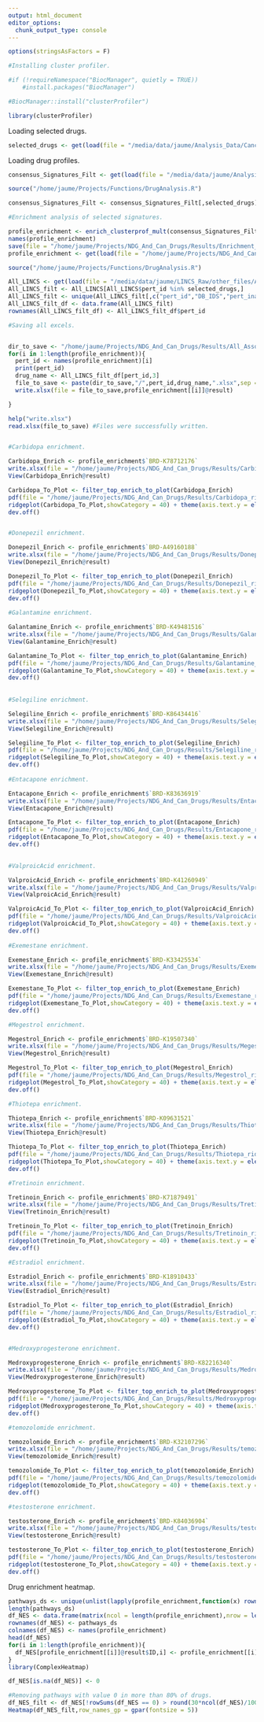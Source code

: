 ```yaml
---
output: html_document
editor_options: 
  chunk_output_type: console
---
```


```r
options(stringsAsFactors = F)
```

```r
#Installing cluster profiler.

#if (!requireNamespace("BiocManager", quietly = TRUE))
    #install.packages("BiocManager")

#BiocManager::install("clusterProfiler")
```

```r
library(clusterProfiler)
```

Loading selected drugs.

```r
selected_drugs <- get(load(file = "/media/data/jaume/Analysis_Data/CancersMDPI/Data/selected_drugs.Rda"))
```

Loading drug profiles.

```r
consensus_Signatures_Filt <- get(load(file = "/media/data/jaume/Analysis_Data/CancersMDPI/Data/Pert_Indications.Rda"))
```

```r
source("/home/jaume/Projects/Functions/DrugAnalysis.R")

consensus_Signatures_Filt <- consensus_Signatures_Filt[,selected_drugs]

#Enrichment analysis of selected signatures.

profile_enrichment <- enrich_clusterprof_mult(consensus_Signatures_Filt,num_chars = 35)
names(profile_enrichment)
save(file = "/home/jaume/Projects/NDG_And_Can_Drugs/Results/Enrichment_Of_Significant_Sigs.Rda",profile_enrichment)
profile_enrichment <- get(load(file = "/home/jaume/Projects/NDG_And_Can_Drugs/Results/Enrichment_Of_Significant_Sigs.Rda"))
```



```r
source("/home/jaume/Projects/Functions/DrugAnalysis.R")

All_LINCS <- get(load(file = "/media/data/jaume/LINCS_Raw/other_files/All_LINCS_with_DB.Rda"))
All_LINCS_filt <- All_LINCS[All_LINCS$pert_id %in% selected_drugs,]
All_LINCS_filt <- unique(All_LINCS_filt[,c("pert_id","DB_IDS","pert_iname")])
All_LINCS_filt_df <- data.frame(All_LINCS_filt)
rownames(All_LINCS_filt_df) <- All_LINCS_filt_df$pert_id

#Saving all excels.


dir_to_save <- "/home/jaume/Projects/NDG_And_Can_Drugs/Results/All_Asso_Drug_Enrich"
for(i in 1:length(profile_enrichment)){
  pert_id <- names(profile_enrichment)[i]
  print(pert_id)
  drug_name <- All_LINCS_filt_df[pert_id,3]
  file_to_save <- paste(dir_to_save,"/",pert_id,drug_name,".xlsx",sep = "")
  write.xlsx(file = file_to_save,profile_enrichment[[i]]@result)

}

help("write.xlsx")
read.xlsx(file_to_save) #Files were successfully written.


#Carbidopa enrichment.

Carbidopa_Enrich <- profile_enrichment$`BRD-K78712176`
write.xlsx(file = "/home/jaume/Projects/NDG_And_Can_Drugs/Results/Carbidopa_Enrich.xlsx",Carbidopa_Enrich@result)
View(Carbidopa_Enrich@result)

Carbidopa_To_Plot <- filter_top_enrich_to_plot(Carbidopa_Enrich)
pdf(file = "/home/jaume/Projects/NDG_And_Can_Drugs/Results/Carbidopa_ridge.pdf" )
ridgeplot(Carbidopa_To_Plot,showCategory = 40) + theme(axis.text.y = element_text(size = 10,hjust = 0))
dev.off()


#Donepezil enrichment. 

Donepezil_Enrich <- profile_enrichment$`BRD-A49160188`
write.xlsx(file = "/home/jaume/Projects/NDG_And_Can_Drugs/Results/Donepezil_Enrich.xlsx",Donepezil_Enrich@result)
View(Donepezil_Enrich@result)

Donepezil_To_Plot <- filter_top_enrich_to_plot(Donepezil_Enrich)
pdf(file = "/home/jaume/Projects/NDG_And_Can_Drugs/Results/Donepezil_ridge.pdf" )
ridgeplot(Donepezil_To_Plot,showCategory = 40) + theme(axis.text.y = element_text(size = 10,hjust = 0))
dev.off()
  
#Galantamine enrichment. 

Galantamine_Enrich <- profile_enrichment$`BRD-K49481516`
write.xlsx(file = "/home/jaume/Projects/NDG_And_Can_Drugs/Results/Galantamine_Enrich.xlsx",Galantamine_Enrich@result)
View(Galantamine_Enrich@result)

Galantamine_To_Plot <- filter_top_enrich_to_plot(Galantamine_Enrich)
pdf(file = "/home/jaume/Projects/NDG_And_Can_Drugs/Results/Galantamine_ridge.pdf" )
ridgeplot(Galantamine_To_Plot,showCategory = 40) + theme(axis.text.y = element_text(size = 10,hjust = 0))
dev.off()
  
  
#Selegiline enrichment. 

Selegiline_Enrich <- profile_enrichment$`BRD-K86434416`
write.xlsx(file = "/home/jaume/Projects/NDG_And_Can_Drugs/Results/Selegiline_Enrich.xlsx",Selegiline_Enrich@result)
View(Selegiline_Enrich@result)

Selegiline_To_Plot <- filter_top_enrich_to_plot(Selegiline_Enrich)
pdf(file = "/home/jaume/Projects/NDG_And_Can_Drugs/Results/Selegiline_ridge.pdf" )
ridgeplot(Selegiline_To_Plot,showCategory = 40) + theme(axis.text.y = element_text(size = 10,hjust = 0))
dev.off()
  
#Entacapone enrichment. 

Entacapone_Enrich <- profile_enrichment$`BRD-K83636919`
write.xlsx(file = "/home/jaume/Projects/NDG_And_Can_Drugs/Results/Entacapone_Enrich.xlsx",Entacapone_Enrich@result)
View(Entacapone_Enrich@result)

Entacapone_To_Plot <- filter_top_enrich_to_plot(Entacapone_Enrich)
pdf(file = "/home/jaume/Projects/NDG_And_Can_Drugs/Results/Entacapone_ridge.pdf" )
ridgeplot(Entacapone_To_Plot,showCategory = 40) + theme(axis.text.y = element_text(size = 10,hjust = 0))
dev.off()
  

#ValproicAcid enrichment. 

ValproicAcid_Enrich <- profile_enrichment$`BRD-K41260949`
write.xlsx(file = "/home/jaume/Projects/NDG_And_Can_Drugs/Results/ValproicAcid_Enrich.xlsx",ValproicAcid_Enrich@result)
View(ValproicAcid_Enrich@result)

ValproicAcid_To_Plot <- filter_top_enrich_to_plot(ValproicAcid_Enrich)
pdf(file = "/home/jaume/Projects/NDG_And_Can_Drugs/Results/ValproicAcid_ridge.pdf" )
ridgeplot(ValproicAcid_To_Plot,showCategory = 40) + theme(axis.text.y = element_text(size = 10,hjust = 0))
dev.off()
  
#Exemestane enrichment. 

Exemestane_Enrich <- profile_enrichment$`BRD-K33425534`
write.xlsx(file = "/home/jaume/Projects/NDG_And_Can_Drugs/Results/Exemestane_Enrich.xlsx",Exemestane_Enrich@result)
View(Exemestane_Enrich@result)

Exemestane_To_Plot <- filter_top_enrich_to_plot(Exemestane_Enrich)
pdf(file = "/home/jaume/Projects/NDG_And_Can_Drugs/Results/Exemestane_ridge.pdf" )
ridgeplot(Exemestane_To_Plot,showCategory = 40) + theme(axis.text.y = element_text(size = 10,hjust = 0))
dev.off()

#Megestrol enrichment. 

Megestrol_Enrich <- profile_enrichment$`BRD-K19507340`
write.xlsx(file = "/home/jaume/Projects/NDG_And_Can_Drugs/Results/Megestrol_Enrich.xlsx",Megestrol_Enrich@result)
View(Megestrol_Enrich@result)

Megestrol_To_Plot <- filter_top_enrich_to_plot(Megestrol_Enrich)
pdf(file = "/home/jaume/Projects/NDG_And_Can_Drugs/Results/Megestrol_ridge.pdf" )
ridgeplot(Megestrol_To_Plot,showCategory = 40) + theme(axis.text.y = element_text(size = 10,hjust = 0))
dev.off()

#Thiotepa enrichment. 

Thiotepa_Enrich <- profile_enrichment$`BRD-K09631521`
write.xlsx(file = "/home/jaume/Projects/NDG_And_Can_Drugs/Results/Thiotepa_Enrich.xlsx",Thiotepa_Enrich@result)
View(Thiotepa_Enrich@result)

Thiotepa_To_Plot <- filter_top_enrich_to_plot(Thiotepa_Enrich)
pdf(file = "/home/jaume/Projects/NDG_And_Can_Drugs/Results/Thiotepa_ridge.pdf" )
ridgeplot(Thiotepa_To_Plot,showCategory = 40) + theme(axis.text.y = element_text(size = 10,hjust = 0))
dev.off()

#Tretinoin enrichment. 

Tretinoin_Enrich <- profile_enrichment$`BRD-K71879491`
write.xlsx(file = "/home/jaume/Projects/NDG_And_Can_Drugs/Results/Tretinoin_Enrich.xlsx",Tretinoin_Enrich@result)
View(Tretinoin_Enrich@result)

Tretinoin_To_Plot <- filter_top_enrich_to_plot(Tretinoin_Enrich)
pdf(file = "/home/jaume/Projects/NDG_And_Can_Drugs/Results/Tretinoin_ridge.pdf" )
ridgeplot(Tretinoin_To_Plot,showCategory = 40) + theme(axis.text.y = element_text(size = 10,hjust = 0))
dev.off()

#Estradiol enrichment. 

Estradiol_Enrich <- profile_enrichment$`BRD-K18910433`
write.xlsx(file = "/home/jaume/Projects/NDG_And_Can_Drugs/Results/Estradiol_Enrich.xlsx",Estradiol_Enrich@result)
View(Estradiol_Enrich@result)

Estradiol_To_Plot <- filter_top_enrich_to_plot(Estradiol_Enrich)
pdf(file = "/home/jaume/Projects/NDG_And_Can_Drugs/Results/Estradiol_ridge.pdf" )
ridgeplot(Estradiol_To_Plot,showCategory = 40) + theme(axis.text.y = element_text(size = 10,hjust = 0))
dev.off()


#Medroxyprogesterone enrichment. 

Medroxyprogesterone_Enrich <- profile_enrichment$`BRD-K82216340`
write.xlsx(file = "/home/jaume/Projects/NDG_And_Can_Drugs/Results/Medroxyprogesterone_Enrich.xlsx",Medroxyprogesterone_Enrich@result)
View(Medroxyprogesterone_Enrich@result)

Medroxyprogesterone_To_Plot <- filter_top_enrich_to_plot(Medroxyprogesterone_Enrich)
pdf(file = "/home/jaume/Projects/NDG_And_Can_Drugs/Results/Medroxyprogesterone_ridge.pdf" )
ridgeplot(Medroxyprogesterone_To_Plot,showCategory = 40) + theme(axis.text.y = element_text(size = 10,hjust = 0))
dev.off()

#temozolomide enrichment. 

temozolomide_Enrich <- profile_enrichment$`BRD-K32107296`
write.xlsx(file = "/home/jaume/Projects/NDG_And_Can_Drugs/Results/temozolomide_Enrich.xlsx",temozolomide_Enrich@result)
View(temozolomide_Enrich@result)

temozolomide_To_Plot <- filter_top_enrich_to_plot(temozolomide_Enrich)
pdf(file = "/home/jaume/Projects/NDG_And_Can_Drugs/Results/temozolomide_ridge.pdf" )
ridgeplot(temozolomide_To_Plot,showCategory = 40) + theme(axis.text.y = element_text(size = 10,hjust = 0))
dev.off()

#testosterone enrichment. 

testosterone_Enrich <- profile_enrichment$`BRD-K84036904`
write.xlsx(file = "/home/jaume/Projects/NDG_And_Can_Drugs/Results/testosterone_Enrich.xlsx",testosterone_Enrich@result)
View(testosterone_Enrich@result)

testosterone_To_Plot <- filter_top_enrich_to_plot(testosterone_Enrich)
pdf(file = "/home/jaume/Projects/NDG_And_Can_Drugs/Results/testosterone_ridge.pdf" )
ridgeplot(testosterone_To_Plot,showCategory = 40) + theme(axis.text.y = element_text(size = 10,hjust = 0))
dev.off()
```

Drug enrichment heatmap.

```r
pathways_ds <- unique(unlist(lapply(profile_enrichment,function(x) rownames(x@result))))
length(pathways_ds)
df_NES <- data.frame(matrix(ncol = length(profile_enrichment),nrow = length(pathways_ds)))
rownames(df_NES) <- pathways_ds
colnames(df_NES) <- names(profile_enrichment)
head(df_NES)
for(i in 1:length(profile_enrichment)){
  df_NES[profile_enrichment[[i]]@result$ID,i] <- profile_enrichment[[i]]@result$NES
}
library(ComplexHeatmap)

df_NES[is.na(df_NES)] <- 0

#Removing pathways with value 0 in more than 80% of drugs.
df_NES_filt <- df_NES[!rowSums(df_NES == 0) > round(30*ncol(df_NES)/100),]
Heatmap(df_NES_filt,row_names_gp = gpar(fontsize = 5))


```

